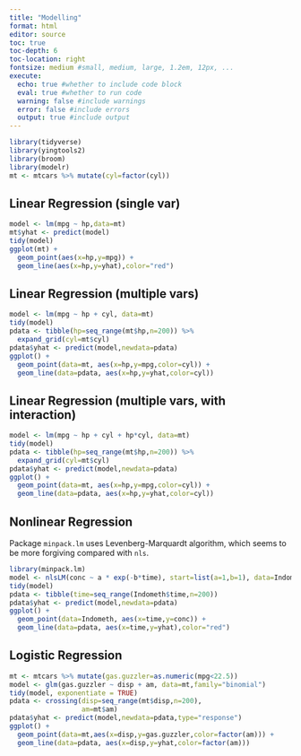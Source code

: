 ```yaml
---
title: "Modelling"
format: html
editor: source
toc: true
toc-depth: 6
toc-location: right
fontsize: medium #small, medium, large, 1.2em, 12px, ...
execute:
  echo: true #whether to include code block
  eval: true #whether to run code
  warning: false #include warnings
  error: false #include errors
  output: true #include output
---
```


```r
library(tidyverse)
library(yingtools2)
library(broom)
library(modelr)
mt <- mtcars %>% mutate(cyl=factor(cyl))
```


## Linear Regression (single var)

```r
model <- lm(mpg ~ hp,data=mt)
mt$yhat <- predict(model)
tidy(model)
ggplot(mt) +
  geom_point(aes(x=hp,y=mpg)) +
  geom_line(aes(x=hp,y=yhat),color="red")
```


## Linear Regression (multiple vars)

```r
model <- lm(mpg ~ hp + cyl, data=mt)
tidy(model)
pdata <- tibble(hp=seq_range(mt$hp,n=200)) %>%
  expand_grid(cyl=mt$cyl)
pdata$yhat <- predict(model,newdata=pdata)
ggplot() +
  geom_point(data=mt, aes(x=hp,y=mpg,color=cyl)) +
  geom_line(data=pdata, aes(x=hp,y=yhat,color=cyl))
```



## Linear Regression (multiple vars, with interaction)

```r
model <- lm(mpg ~ hp + cyl + hp*cyl, data=mt)
tidy(model)
pdata <- tibble(hp=seq_range(mt$hp,n=200)) %>%
  expand_grid(cyl=mt$cyl)
pdata$yhat <- predict(model,newdata=pdata)
ggplot() +
  geom_point(data=mt, aes(x=hp,y=mpg,color=cyl)) +
  geom_line(data=pdata, aes(x=hp,y=yhat,color=cyl))
```




## Nonlinear Regression

Package `minpack.lm` uses Levenberg-Marquardt algorithm, which seems to be more forgiving compared with `nls`.
```r
library(minpack.lm)
model <- nlsLM(conc ~ a * exp(-b*time), start=list(a=1,b=1), data=Indometh)
tidy(model)
pdata <- tibble(time=seq_range(Indometh$time,n=200))
pdata$yhat <- predict(model,newdata=pdata)
ggplot() +
  geom_point(data=Indometh, aes(x=time,y=conc)) +
  geom_line(data=pdata, aes(x=time,y=yhat),color="red")

```

## Logistic Regression
```r
mt <- mtcars %>% mutate(gas.guzzler=as.numeric(mpg<22.5))
model <- glm(gas.guzzler ~ disp + am, data=mt,family="binomial")
tidy(model, exponentiate = TRUE)
pdata <- crossing(disp=seq_range(mt$disp,n=200),
                  am=mt$am)
pdata$yhat <- predict(model,newdata=pdata,type="response")
ggplot() + 
  geom_point(data=mt,aes(x=disp,y=gas.guzzler,color=factor(am))) +
  geom_line(data=pdata, aes(x=disp,y=yhat,color=factor(am)))
```









